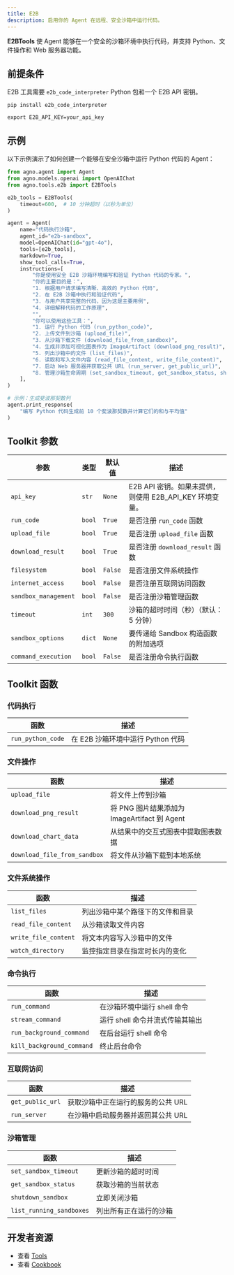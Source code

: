 ```yaml
---
title: E2B
description: 启用你的 Agent 在远程、安全沙箱中运行代码。
---
```


**E2BTools** 使 Agent 能够在一个安全的沙箱环境中执行代码，并支持 Python、文件操作和 Web 服务器功能。

## 前提条件

E2B 工具需要 `e2b_code_interpreter` Python 包和一个 E2B API 密钥。

```shell
pip install e2b_code_interpreter
```

```shell
export E2B_API_KEY=your_api_key
```

## 示例

以下示例演示了如何创建一个能够在安全沙箱中运行 Python 代码的 Agent：

```python cookbook/tools/e2b_tools.py
from agno.agent import Agent
from agno.models.openai import OpenAIChat
from agno.tools.e2b import E2BTools

e2b_tools = E2BTools(
    timeout=600,  # 10 分钟超时（以秒为单位）
)

agent = Agent(
    name="代码执行沙箱",
    agent_id="e2b-sandbox",
    model=OpenAIChat(id="gpt-4o"),
    tools=[e2b_tools],
    markdown=True,
    show_tool_calls=True,
    instructions=[
        "你是使用安全 E2B 沙箱环境编写和验证 Python 代码的专家。",
        "你的主要目的是：",
        "1. 根据用户请求编写清晰、高效的 Python 代码",
        "2. 在 E2B 沙箱中执行和验证代码",
        "3. 与用户共享完整的代码，因为这是主要用例",
        "4. 详细解释代码的工作原理",
        "",
        "你可以使用这些工具：",
        "1. 运行 Python 代码 (run_python_code)",
        "2. 上传文件到沙箱 (upload_file)",
        "3. 从沙箱下载文件 (download_file_from_sandbox)",
        "4. 生成并添加可视化图表作为 ImageArtifact (download_png_result)",
        "5. 列出沙箱中的文件 (list_files)",
        "6. 读取和写入文件内容 (read_file_content, write_file_content)",
        "7. 启动 Web 服务器并获取公共 URL (run_server, get_public_url)",
        "8. 管理沙箱生命周期 (set_sandbox_timeout, get_sandbox_status, shutdown_sandbox)",
    ],
)

# 示例：生成斐波那契数列
agent.print_response(
    "编写 Python 代码生成前 10 个斐波那契数并计算它们的和与平均值"
)

```

## Toolkit 参数

| 参数            | 类型   | 默认值 | 描述                                            |
| --------------- | ------ | ------ | ----------------------------------------------- |
| `api_key`       | `str`  | `None` | E2B API 密钥。如果未提供，则使用 E2B_API_KEY 环境变量。 |
| `run_code`      | `bool` | `True` | 是否注册 `run_code` 函数                        |
| `upload_file`   | `bool` | `True` | 是否注册 `upload_file` 函数                     |
| `download_result`| `bool` | `True` | 是否注册 `download_result` 函数                 |
| `filesystem`    | `bool` | `False`| 是否注册文件系统操作                            |
| `internet_access`| `bool` | `False`| 是否注册互联网访问函数                          |
| `sandbox_management`| `bool` | `False`| 是否注册沙箱管理函数                          |
| `timeout`       | `int`  | `300`  | 沙箱的超时时间（秒）（默认：5 分钟）            |
| `sandbox_options`| `dict` | `None` | 要传递给 Sandbox 构造函数的附加选项           |
| `command_execution`| `bool` | `False`| 是否注册命令执行函数                          |

## Toolkit 函数

### 代码执行

| 函数           | 描述                                 |
| -------------- | ------------------------------------ |
| `run_python_code`| 在 E2B 沙箱环境中运行 Python 代码 |

### 文件操作

| 函数                     | 描述                                           |
| ------------------------ | ---------------------------------------------- |
| `upload_file`            | 将文件上传到沙箱                               |
| `download_png_result`    | 将 PNG 图片结果添加为 ImageArtifact 到 Agent     |
| `download_chart_data`    | 从结果中的交互式图表中提取图表数据             |
| `download_file_from_sandbox`| 将文件从沙箱下载到本地系统                     |

### 文件系统操作

| 函数             | 描述                                         |
| ---------------- | -------------------------------------------- |
| `list_files`     | 列出沙箱中某个路径下的文件和目录             |
| `read_file_content`| 从沙箱读取文件内容                           |
| `write_file_content`| 将文本内容写入沙箱中的文件                   |
| `watch_directory`| 监控指定目录在指定时长内的变化               |

### 命令执行

| 函数                | 描述                                     |
| ------------------- | ---------------------------------------- |
| `run_command`       | 在沙箱环境中运行 shell 命令             |
| `stream_command`    | 运行 shell 命令并流式传输其输出         |
| `run_background_command`| 在后台运行 shell 命令                   |
| `kill_background_command`| 终止后台命令                           |

### 互联网访问

| 函数           | 描述                                     |
| -------------- | ---------------------------------------- |
| `get_public_url`| 获取沙箱中正在运行的服务的公共 URL   |
| `run_server`   | 在沙箱中启动服务器并返回其公共 URL     |

### 沙箱管理

| 函数                | 描述                                     |
| ------------------- | ---------------------------------------- |
| `set_sandbox_timeout`| 更新沙箱的超时时间                     |
| `get_sandbox_status`| 获取沙箱的当前状态                       |
| `shutdown_sandbox`  | 立即关闭沙箱                             |
| `list_running_sandboxes`| 列出所有正在运行的沙箱                 |


## 开发者资源

- 查看 [Tools](https://github.com/agno-agi/agno/blob/main/libs/agno/agno/tools/e2b.py)
- 查看 [Cookbook](https://github.com/agno-agi/agno/blob/main/cookbook/tools/e2b_tools.py)